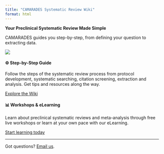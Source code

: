 ```yaml
---
title: "CAMARADES Systematic Review Wiki"
format: html
---
```


**Your Preclinical Systematic Review Made Simple**

CAMARADES guides you step-by-step, from defining your question to extracting data.

![](/logos/COReS_SR_edu.jpg)

#### ⚙️ Step-by-Step Guide 
Follow the steps of the systematic review process from protocol development, systematic searching, citation screening, extraction and analysis. Get tips and resources along the way. 

[Explore the Wiki](wiki-content/01-intro.qmd){.btn .btn-primary .btn-small}


#### 	📊 Workshops & eLearning 
Learn about preclinical systematic reviews and meta-analysis through free live workshops or learn at your own pace with our eLearning. 

[Start learning today](/14-workshops.qmd){.btn .btn-primary .btn-small}




------------------------------------------------------------------------

Got questions? [Email us](mailto:CAMARADES.berlin@charite.de).
